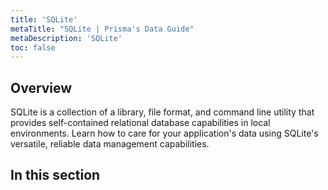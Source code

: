 ```yaml
---
title: 'SQLite'
metaTitle: "SQLite | Prisma's Data Guide"
metaDescription: 'SQLite'
toc: false
---
```


## Overview

SQLite is a collection of a library, file format, and command line utility that provides self-contained relational database capabilities in local environments.  Learn how to care for your application's data using SQLite's versatile, reliable data management capabilities.

## In this section

<Subsections />
